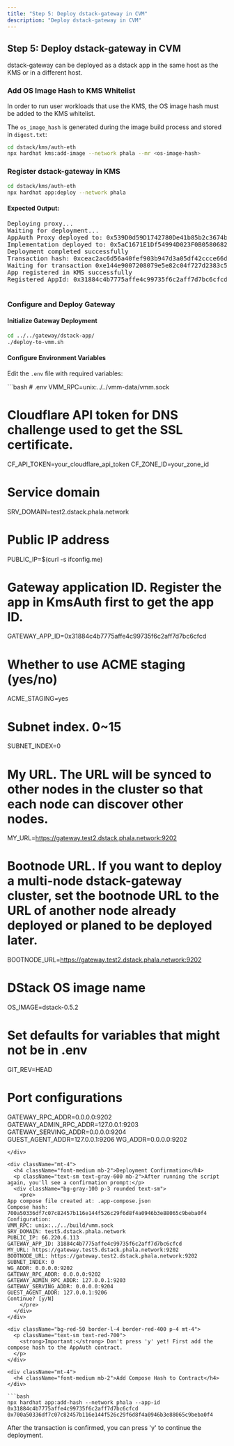 ```yaml
---
title: "Step 5: Deploy dstack-gateway in CVM"
description: "Deploy dstack-gateway in CVM"
---
```


## Step 5: Deploy dstack-gateway in CVM

<div className="bg-white border border-gray-200 rounded-lg p-6 my-6">
  <p className="text-gray-600 mb-4">dstack-gateway can be deployed as a dstack app in the same host as the KMS or in a different host.</p>

  <h3 className="text-lg font-semibold mb-4">Add OS Image Hash to KMS Whitelist</h3>
  
  <div className="bg-yellow-50 border-l-4 border-yellow-400 p-4 mb-4">
    <p className="text-sm text-yellow-700">
      In order to run user workloads that use the KMS, the OS image hash must be added to the KMS whitelist.
    </p>
  </div>

  <p className="text-sm text-gray-600 mb-2">The <code className="bg-gray-200 px-1 rounded">os_image_hash</code> is generated during the image build process and stored in <code className="bg-gray-200 px-1 rounded">digest.txt</code>:</p>

```bash
cd dstack/kms/auth-eth
npx hardhat kms:add-image --network phala --mr <os-image-hash>
```

  <h3 className="text-lg font-semibold mb-4 mt-6">Register dstack-gateway in KMS</h3>

```bash
cd dstack/kms/auth-eth
npx hardhat app:deploy --network phala
```

  <div className="mt-4">
    <h4 className="font-medium mb-2">Expected Output:</h4>
    <div className="bg-gray-100 p-3 rounded text-sm">
      <pre>
Deploying proxy...
Waiting for deployment...
AppAuth Proxy deployed to: 0x539D0d59D1742780De41b85b2c3674b24369e292
Implementation deployed to: 0x5aC1671E1Df54994D023F0B05806821d6D84e086
Deployment completed successfully
Transaction hash: 0xceac2ac6d56a40fef903b947d3a05df42ccce66da7f356c5d54afda68277f9a9
Waiting for transaction 0xe144e9007208079e5e82c04f727d2383c58184e74d4f860e62557b5f330ab832 to be confirmed...
App registered in KMS successfully
Registered AppId: 0x31884c4b7775affe4c99735f6c2aff7d7bc6cfcd
      </pre>
    </div>
  </div>
</div>

### Configure and Deploy Gateway

<div className="bg-white border border-gray-200 rounded-lg p-6 my-6">
  <h4 className="font-medium mb-4">Initialize Gateway Deployment</h4>

```bash
cd ../../gateway/dstack-app/
./deploy-to-vmm.sh 
```

  <div className="mt-4">
    <h4 className="font-medium mb-2">Configure Environment Variables</h4>
    <p className="text-sm text-gray-600 mb-2">Edit the <code className="bg-gray-200 px-1 rounded">.env</code> file with required variables:</p>
  </div>

<div className="bg-gray-50 p-4 rounded-lg overflow-x-auto">
```bash
# .env
VMM_RPC=unix:../../vmm-data/vmm.sock

# Cloudflare API token for DNS challenge used to get the SSL certificate.
CF_API_TOKEN=your_cloudflare_api_token
CF_ZONE_ID=your_zone_id

# Service domain
SRV_DOMAIN=test2.dstack.phala.network

# Public IP address
PUBLIC_IP=$(curl -s ifconfig.me)

# Gateway application ID. Register the app in KmsAuth first to get the app ID.
GATEWAY_APP_ID=0x31884c4b7775affe4c99735f6c2aff7d7bc6cfcd

# Whether to use ACME staging (yes/no)
ACME_STAGING=yes

# Subnet index. 0~15
SUBNET_INDEX=0

# My URL. The URL will be synced to other nodes in the cluster so that each node can discover other nodes.
MY_URL=https://gateway.test2.dstack.phala.network:9202

# Bootnode URL. If you want to deploy a multi-node dstack-gateway cluster, set the bootnode URL to the URL of another node already deployed or planed to be deployed later.
BOOTNODE_URL=https://gateway.test2.dstack.phala.network:9202

# DStack OS image name
OS_IMAGE=dstack-0.5.2

# Set defaults for variables that might not be in .env
GIT_REV=HEAD

# Port configurations
GATEWAY_RPC_ADDR=0.0.0.0:9202
GATEWAY_ADMIN_RPC_ADDR=127.0.0.1:9203
GATEWAY_SERVING_ADDR=0.0.0.0:9204
GUEST_AGENT_ADDR=127.0.0.1:9206
WG_ADDR=0.0.0.0:9202
```
</div>

<div className="mt-4">
  <h4 className="font-medium mb-2">Deployment Confirmation</h4>
  <p className="text-sm text-gray-600 mb-2">After running the script again, you'll see a confirmation prompt:</p>
  <div className="bg-gray-100 p-3 rounded text-sm">
    <pre>
App compose file created at: .app-compose.json
Compose hash: 700a50336df7c07c82457b116e144f526c29f6d8f4a0946b3e88065c9beba0f4
Configuration:
VMM_RPC: unix:../../build/vmm.sock
SRV_DOMAIN: test5.dstack.phala.network
PUBLIC_IP: 66.220.6.113
GATEWAY_APP_ID: 31884c4b7775affe4c99735f6c2aff7d7bc6cfcd
MY_URL: https://gateway.test5.dstack.phala.network:9202
BOOTNODE_URL: https://gateway.test2.dstack.phala.network:9202
SUBNET_INDEX: 0
WG_ADDR: 0.0.0.0:9202
GATEWAY_RPC_ADDR: 0.0.0.0:9202
GATEWAY_ADMIN_RPC_ADDR: 127.0.0.1:9203
GATEWAY_SERVING_ADDR: 0.0.0.0:9204
GUEST_AGENT_ADDR: 127.0.0.1:9206
Continue? [y/N]
    </pre>
  </div>
</div>

<div className="bg-red-50 border-l-4 border-red-400 p-4 mt-4">
  <p className="text-sm text-red-700">
    <strong>Important:</strong> Don't press 'y' yet! First add the compose hash to the AppAuth contract.
  </p>
</div>

<div className="mt-4">
  <h4 className="font-medium mb-2">Add Compose Hash to Contract</h4>
</div>

```bash
npx hardhat app:add-hash --network phala --app-id 0x31884c4b7775affe4c99735f6c2aff7d7bc6cfcd 0x700a50336df7c07c82457b116e144f526c29f6d8f4a0946b3e88065c9beba0f4
```

<div className="bg-green-50 border-l-4 border-green-400 p-4 mt-4">
  <p className="text-sm text-green-700">
    After the transaction is confirmed, you can press 'y' to continue the deployment.
  </p>
</div>
</div>